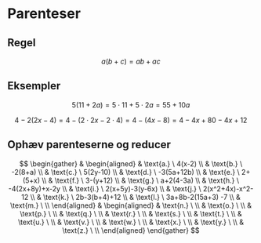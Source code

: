 # Parenteser

## Regel
$$
a(b+c) = ab + ac
$$

## Eksempler
$$
5(11+2a)=5 \cdot 11 + 5 \cdot 2a = 55 + 10a
$$

$$
4-2(2x-4) = 4-(2 \cdot 2x - 2 \cdot 4) = 4-(4x-8) = 4-4x+80-4x+12
$$

## Ophæv parenteserne og reducer
$$
\begin{gather}
&
\begin{aligned}
& \text{a.} \ 4(x-2) \\
& \text{b.} \ -2(8+a) \\
& \text{c.} \ 5(2y-10) \\
& \text{d.} \ -3(5a+12b) \\
& \text{e.} \ 2+(5+x) \\
& \text{f.} \ 3-(y+12) \\
& \text{g.} \ a+2(4-3a) \\
& \text{h.} \ -4(2x+8y)+x-2y \\
& \text{i.} \ 2(x+5y)-3(y-6x) \\
& \text{j.} \ 2(x^2+4x)-x^2-12 \\
& \text{k.} \ 2b-3(b+4)+12 \\
& \text{l.} \ 3a+8b-2(15a+3) -7 \\
& \text{m.} \ \\
\end{aligned}
&
\begin{aligned}
& \text{n.} \ \\
& \text{o.} \ \\
& \text{p.} \ \\
& \text{q.} \ \\
& \text{r.} \ \\
& \text{s.} \ \\
& \text{t.} \ \\
& \text{u.} \ \\
& \text{v.} \ \\
& \text{w.} \ \\
& \text{x.} \ \\
& \text{y.} \ \\
& \text{z.} \ \\
\end{aligned}
\end{gather}
$$
